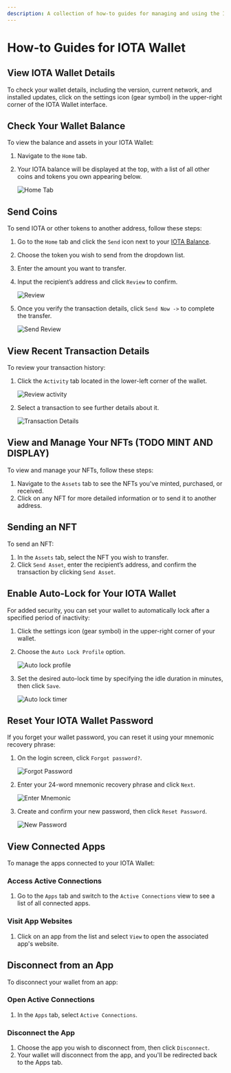 ```yaml
---
description: A collection of how-to guides for managing and using the IOTA Wallet, including balance viewing, sending assets, and security features.
---
```


# How-to Guides for IOTA Wallet

## View IOTA Wallet Details

To check your wallet details, including the version, current network, and installed updates, click on the settings icon (gear symbol) in the upper-right corner of the IOTA Wallet interface.

## Check Your Wallet Balance

To view the balance and assets in your IOTA Wallet:

1. Navigate to the `Home` tab.
2. Your IOTA balance will be displayed at the top, with a list of all other coins and tokens you own appearing below.

   ![Home Tab](/img/about-iota/iota-wallet/guides/home-tab.png)

## Send Coins

To send IOTA or other tokens to another address, follow these steps:

1. Go to the `Home` tab and click the `Send` icon next to your [IOTA Balance](#checking-your-wallet-balance).
2. Choose the token you wish to send from the dropdown list.
3. Enter the amount you want to transfer.
4. Input the recipient’s address and click `Review` to confirm.

   ![Review](/img/about-iota/iota-wallet/guides/send-review.png)

5. Once you verify the transaction details, click `Send Now ->` to complete the transfer.

   ![Send Review](/img/about-iota/iota-wallet/guides/send-now.png)

## View Recent Transaction Details

To review your transaction history:

1. Click the `Activity` tab located in the lower-left corner of the wallet.

   ![Review activity](/img/about-iota/iota-wallet/guides/activity.png)

2. Select a transaction to see further details about it.

   ![Transaction Details](/img/about-iota/iota-wallet/guides/transactions.png)

## View and Manage Your NFTs (TODO MINT AND DISPLAY)

To view and manage your NFTs, follow these steps:

1. Navigate to the `Assets` tab to see the NFTs you've minted, purchased, or received.
2. Click on any NFT for more detailed information or to send it to another address.

## Sending an NFT

To send an NFT:

1. In the `Assets` tab, select the NFT you wish to transfer.
2. Click `Send Asset`, enter the recipient’s address, and confirm the transaction by clicking `Send Asset`.

## Enable Auto-Lock for Your IOTA Wallet

For added security, you can set your wallet to automatically lock after a specified period of inactivity:

1. Click the settings icon (gear symbol) in the upper-right corner of your wallet.
2. Choose the `Auto Lock Profile` option.

   ![Auto lock profile](/img/about-iota/iota-wallet/guides/autolock.png)

3. Set the desired auto-lock time by specifying the idle duration in minutes, then click `Save`.

   ![Auto lock timer](/img/about-iota/iota-wallet/guides/autolock-time.png)

## Reset Your IOTA Wallet Password

If you forget your wallet password, you can reset it using your mnemonic recovery phrase:

1. On the login screen, click `Forgot password?`.

   ![Forgot Password](/img/about-iota/iota-wallet/guides/forgot-password.png)

2. Enter your 24-word mnemonic recovery phrase and click `Next`.

   ![Enter Mnemonic](/img/about-iota/iota-wallet/guides/enter-mnemonic.png)

3. Create and confirm your new password, then click `Reset Password`.

   ![New Password](/img/about-iota/iota-wallet/guides/new-password.png)

## View Connected Apps

To manage the apps connected to your IOTA Wallet:

### Access Active Connections

1. Go to the `Apps` tab and switch to the `Active Connections` view to see a list of all connected apps.

### Visit App Websites

1. Click on an app from the list and select `View` to open the associated app's website.

## Disconnect from an App

To disconnect your wallet from an app:

### Open Active Connections

1. In the `Apps` tab, select `Active Connections`.

### Disconnect the App

1. Choose the app you wish to disconnect from, then click `Disconnect`.
2. Your wallet will disconnect from the app, and you'll be redirected back to the Apps tab.

